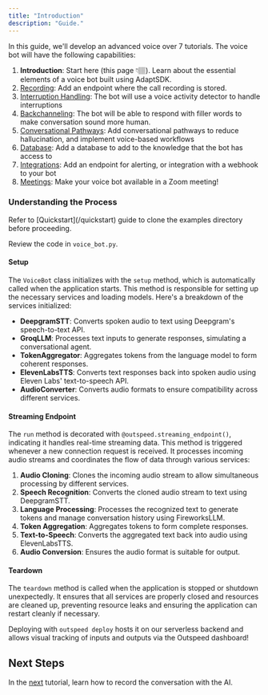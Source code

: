 ```yaml
---
title: "Introduction"
description: "Guide."
---
```


In this guide, we'll develop an advanced voice over 7 tutorials. The voice bot will have the following capabilities:

1. **Introduction**: Start here (this page 👇🏽). Learn about the essential elements of a voice bot built using AdaptSDK.
2. [Recording](/examples/conversational_ai/recording): Add an endpoint where the call recording is stored.
3. [Interruption Handling](/examples/conversational_ai/interruption_handling): The bot will use a voice activity detector to handle interruptions
4. [Backchanneling](/examples/conversational_ai/backchanneling): The bot will be able to respond with filler words to make conversation sound more human.
5. [Conversational Pathways](/examples/conversational_ai/pathways): Add conversational pathways to reduce hallucination, and implement voice-based workflows
6. [Database](/examples/conversational_ai/rag): Add a database to add to the knowledge
   that the bot has access to
7. [Integrations](/examples/conversational_ai/integrations): Add an endpoint for alerting, or integration with a webhook to your bot
8. [Meetings](/examples/conversational_ai/meetings): Make your voice bot available in a Zoom meeting!

### **Understanding the Process**

<Info>
  Refer to [Quickstart](/quickstart) guide to clone the examples directory
  before proceeding.
</Info>

Review the code in `voice_bot.py`.

#### **Setup**

The `VoiceBot` class initializes with the `setup` method, which is automatically called when the application starts. This method is responsible for setting up the necessary services and loading models. Here's a breakdown of the services initialized:

- **DeepgramSTT**: Converts spoken audio to text using Deepgram's speech-to-text API.
- **GroqLLM**: Processes text inputs to generate responses, simulating a conversational agent.
- **TokenAggregator**: Aggregates tokens from the language model to form coherent responses.
- **ElevenLabsTTS**: Converts text responses back into spoken audio using Eleven Labs' text-to-speech API.
- **AudioConverter**: Converts audio formats to ensure compatibility across different services.

#### **Streaming Endpoint**

The `run` method is decorated with `@outspeed.streaming_endpoint()`, indicating it handles real-time streaming data. This method is triggered whenever a new connection request is received. It processes incoming audio streams and coordinates the flow of data through various services:

1. **Audio Cloning**: Clones the incoming audio stream to allow simultaneous processing by different services.
2. **Speech Recognition**: Converts the cloned audio stream to text using DeepgramSTT.
3. **Language Processing**: Processes the recognized text to generate tokens and manage conversation history using FireworksLLM.
4. **Token Aggregation**: Aggregates tokens to form complete responses.
5. **Text-to-Speech**: Converts the aggregated text back into audio using ElevenLabsTTS.
6. **Audio Conversion**: Ensures the audio format is suitable for output.

#### **Teardown**

The `teardown` method is called when the application is stopped or shutdown unexpectedly. It ensures that all services are properly closed and resources are cleaned up, preventing resource leaks and ensuring the application can restart cleanly if necessary.

Deploying with `outspeed deploy` hosts it on our serverless backend and allows visual tracking of inputs and outputs via the Outspeed dashboard!

## **Next Steps**

In the [next](/examples/conversational_ai/recording) tutorial, learn how to record the conversation with the AI.
